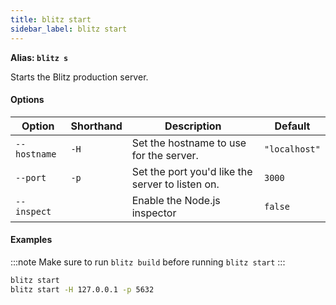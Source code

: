 ```yaml
---
title: blitz start
sidebar_label: blitz start
---
```


**Alias: `blitz s`**

Starts the Blitz production server.

#### Options

| Option       | Shorthand | Description                                      | Default       |
| ------------ | --------- | ------------------------------------------------ | ------------- |
| `--hostname` | `-H`      | Set the hostname to use for the server.          | `"localhost"` |
| `--port`     | `-p`      | Set the port you'd like the server to listen on. | `3000`        |
| `--inspect`  |           | Enable the Node.js inspector                     | `false`       |

#### Examples

<!-- prettier-ignore-start -->
:::note
Make sure to run `blitz build` before running `blitz start`
:::
<!-- prettier-ignore-end -->

```bash
blitz start
blitz start -H 127.0.0.1 -p 5632
```
